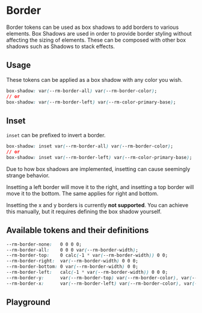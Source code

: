 
# Border

Border tokens can be used as box shadows to add borders to various elements. Box Shadows are used in order to provide border styling without affecting the sizing of elements.
These can be composed with other box shadows such as <LinkTo kind="utilities-shadow--default">Shadows</LinkTo> to stack effects.

## Usage

These tokens can be applied as a box shadow with any color you wish.

```css
box-shadow: var(--rm-border-all) var(--rm-border-color);
// or
box-shadow: var(--rm-border-left) var(--rm-color-primary-base);
```

## Inset

`inset` can be prefixed to invert a border.

```css
box-shadow: inset var(--rm-border-all) var(--rm-border-color);
// or
box-shadow: inset var(--rm-border-left) var(--rm-color-primary-base);
```

Due to how box shadows are implemented, insetting can cause seemingly strange behavior.

Insetting a left border will move it to the right, and insetting a top border will move it to the bottom. The same applies for right and bottom.

Insetting the x and y borders is currently **not supported**. You can achieve this manually, but it requires defining the box shadow yourself.

## Available tokens and their definitions

```css
--rm-border-none:   0 0 0 0;
--rm-border-all:    0 0 0 var(--rm-border-width);
--rm-border-top:    0 calc(-1 * var(--rm-border-width)) 0 0;
--rm-border-right:  var(--rm-border-width) 0 0 0;
--rm-border-bottom: 0 var(--rm-border-width) 0 0;
--rm-border-left:   calc(-1 * var(--rm-border-width)) 0 0 0;
--rm-border-y:      var(--rm-border-top) var(--rm-border-color), var(--rm-border-bottom) var(--rm-border-color);
--rm-border-x:      var(--rm-border-left) var(--rm-border-color), var(--rm-border-right) var(--rm-border-color);
```

## Playground

<Primary />
<ArgsTable story="^" />
